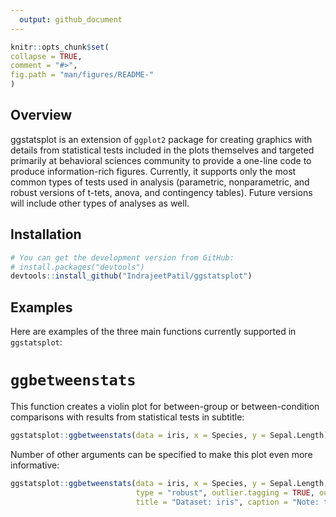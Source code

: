```yaml
---
  output: github_document
---
```


  <!-- README.md is generated from README.Rmd. Please edit that file -->

  ```r
knitr::opts_chunk$set(
  collapse = TRUE,
  comment = "#>",
  fig.path = "man/figures/README-"
)
```

## Overview

ggstatsplot is an extension of `ggplot2` package for creating graphics with details from statistical tests included
in the plots themselves and targeted primarily at behavioral sciences community to provide a one-line code to produce information-rich figures. Currently, it supports only the most common types of tests used in analysis (parametric, nonparametric, and robust versions of t-tets, anova, and contingency tables). Future versions will include other types of analyses as well.

## Installation

```r
# You can get the development version from GitHub:
# install.packages("devtools")
devtools::install_github("IndrajeetPatil/ggstatsplot")
```
## Examples

Here are examples of the three main functions currently supported in `ggstatsplot`:

# `ggbetweenstats`

This function creates a violin plot for between-group or between-condition comparisons with results from statistical tests in subtitle:
```r
ggstatsplot::ggbetweenstats(data = iris, x = Species, y = Sepal.Length)
```

Number of other arguments can be specified to make this plot even more informative:
```r
ggstatsplot::ggbetweenstats(data = iris, x = Species, y = Sepal.Length, mean.plotting = TRUE, 
                            type = "robust", outlier.tagging = TRUE, outlier.label = Petal.Length, # outlier tags can be from a different variable in the dataframe
                            title = "Dataset: iris", caption = "Note: this is a demo")
```
